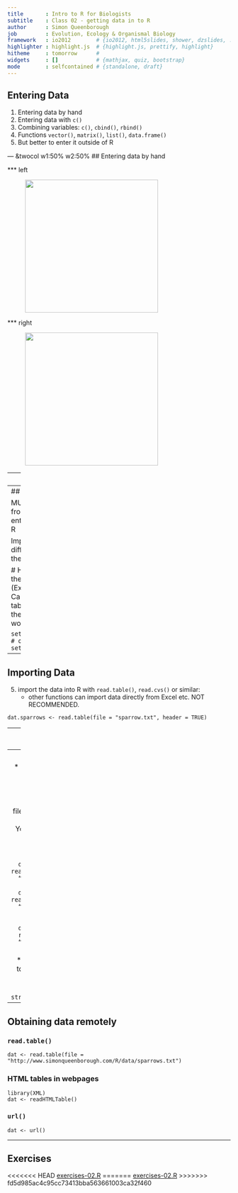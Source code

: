 ```yaml
---
title       : Intro to R for Biologists
subtitle    : Class 02 - getting data in to R
author      : Simon Queenborough
job         : Evolution, Ecology & Organismal Biology
framework   : io2012        # {io2012, html5slides, shower, dzslides, ...}
highlighter : highlight.js  # {highlight.js, prettify, highlight}
hitheme     : tomorrow      # 
widgets     : []            # {mathjax, quiz, bootstrap}
mode        : selfcontained # {standalone, draft}
---
```


## Entering Data

 1. Entering data by hand
 2. Entering data with ```c()```
 3. Combining variables: ```c()```, ```cbind()```, ```rbind()```
 4. Functions ```vector()```, ```matrix()```, ```list()```, ```data.frame()```
 5. But better to enter it outside of R


--- &twocol w1:50% w2:50%
## Entering data by hand

*** left
<figure><img src = 'assets/img/dat-sp.png' height='300px'></figure>


*** right
<figure><img src = 'assets/img/sparrow.png' height='300px'></figure>


---
## Types of data
<figure><img src = 'assets/img/data-types.png' height='600px'></figure>



---
## Importing Data

 MUCH easier to import data from other programmes than enter them again by hand into R

 Importing data is the most difficult thing in R (at least in the beginning...).

# How to import data:
 1. enter the data in a spreadsheet (Excel, Gnumeric, OpenOffice Calc)
 2. export the data as tab-delimited text file
 3. close the spreadsheet
 4. ```setwd()``` to working directory

```
setwd("C:\\R_Quito\\data\\") # or
setwd("C:/R_Quito/data/")
```

---
## Importing Data

5. import the data into R with ```read.table()```, ```read.cvs()``` or similar:
     - other functions can import data directly from Excel etc. NOT RECOMMENDED.

```
dat.sparrows <- read.table(file = "sparrow.txt", header = TRUE)
```

---
## Importing data: details

 * Enter data in spreadsheet (e.g. gnumeric, OpenOffice Calc, Excel).
 * 'NA' for missing data
 * First row = names of variables
 * First column = unit of sampling
 * Names without spaces, #, etc.
 * No # or ' in the file (comment sign in R)
 * copy and paste into text editor
 * Save as foo.txt file
 * Copy and paste the file address
 * [WIN] Change the \ to: \\ or / 
 * [WIN] Include /My Documents/ as is 

---
## , or .  ?

 * Excel uses . or , to separate decimals, depending on location
 * If the file was made in a computer with , 
     You must include the argument: ```dec= “,”``` in ```read.table()```

```
dat.sparrows <- read.table(file = “sparrows.txt”, header = TRUE)
dat.sparrows <- read.table(file = “sparrows.txt”, header = TRUE, dec = “,”)
dat.sparrows <-   read.csv(file = “sparrows.csv”, header = TRUE)
```

 * Very important to check that the data imported correctly!

```
str(dat.sparrows)
```

---
## Obtaining data remotely


### ```read.table()```

```
dat <- read.table(file = "http://www.simonqueenborough.com/R/data/sparrows.txt")
```

### HTML tables in webpages
```
library(XML)
dat <- readHTMLTable()
``` 

### ```url()```

```
dat <- url()
```


---
## Exercises

<<<<<<< HEAD
[exercises-02.R](http://www.simonqueenborough.com/R/code/exercises-02.R)
=======
[exercises-02.R]("http://www.simonqueenborough.com/R/exercises/exercises-02.R")
>>>>>>> fd5d985ac4c95cc73413bba563661003ca32f460


